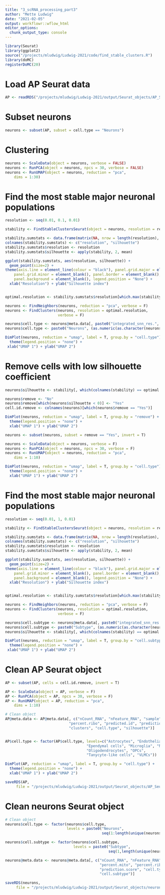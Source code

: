 ```yaml
---
title: "3_scRNA_processing_part3"
author: "Mette Ludwig"
date: "2021-02-05"
output: workflowr::wflow_html
editor_options:
  chunk_output_type: console
---
```


```r
library(Seurat)
library(ggplot2)
source("/projects/mludwig/Ludwig-2021/code/find_stable_clusters.R")
library(doMC)
registerDoMC(20)
```

# Load AP Seurat data
```r
AP <- readRDS("/projects/mludwig/Ludwig-2021/output/Seurat_objects/AP_Seurat_obj_tmp2.rds")
```

# Subset neurons
```r
neurons <- subset(AP, subset = cell.type == "Neurons")
```

# Clustering
```r
neurons <- ScaleData(object = neurons, verbose = FALSE)
neurons <- RunPCA(object = neurons, npcs = 30, verbose = FALSE)
neurons <- RunUMAP(object = neurons, reduction = "pca", 
    dims = 1:30)
```

# Find the most stable major neuronal populations
```r
resolution <- seq(0.01, 0.1, 0.01)

stability <- FindStableClustersSeurat(object = neurons, resolution = resolution, dims = 1:30)

stability.sumstats <- data.frame(matrix(NA, nrow = length(resolution), ncol = 2))
colnames(stability.sumstats) <- c("resolution", "silhouette")
stability.sumstats$resolution <- resolution
stability.sumstats$silhouette <- apply(stability, 2, mean)

ggplot(stability.sumstats, aes(resolution, silhouette)) +
  geom_point(size=2) +
theme(axis.line = element_line(colour = "black"), panel.grid.major = element_blank(),
    panel.grid.minor = element_blank(), panel.border = element_blank(), 
    panel.background = element_blank(), legend.position = "None") +
  xlab("Resolution") + ylab("Silhouette index") 


optimal.resolution <- stability.sumstats$resolution[which.max(stability.sumstats$silhouette)]

neurons <- FindNeighbors(neurons, reduction = "pca", verbose = F)
neurons <- FindClusters(neurons, resolution = optimal.resolution,
                        verbose = F)

neurons$cell.type <- neurons@meta.data[, paste0("integrated_snn_res.", optimal.resolution)]
neurons$cell.type <- paste0("Neurons", (as.numeric(as.character(neurons$cell.type)) + 1))

DimPlot(neurons, reduction = "umap", label = T, group.by = "cell.type") + 
  theme(legend.position = "none") +
 xlab("UMAP 1") + ylab("UMAP 2")
```

# Remove cells with low silhouette coefficient 
```r
neurons$silhouette <- stability[, which(colnames(stability) == optimal.resolution)]

neurons$remove <- "No"
neurons$remove[which(neurons$silhouette < 0)] <- "Yes"
cell.id.remove <- colnames(neurons)[which(neurons$remove == "Yes")]

DimPlot(neurons, reduction = "umap", label = T, group.by = "remove") + 
  theme(legend.position = "none") +
  xlab("UMAP 1") + ylab("UMAP 2")

neurons <- subset(neurons, subset = remove == "Yes", invert = T)

neurons <- ScaleData(object = neurons, verbose = F) 
neurons <- RunPCA(object = neurons, npcs = 30, verbose = F)
neurons <- RunUMAP(object = neurons, reduction = "pca", 
    dims = 1:10)

DimPlot(neurons, reduction = "umap", label = T, group.by = "cell.type") + 
  theme(legend.position = "none") +
  xlab("UMAP 1") + ylab("UMAP 2")
```

# Find the most stable major neuronal populations
```r
resolution <- seq(0.01, 1, 0.01)

stability <- FindStableClustersSeurat(object = neurons, resolution = resolution, dims = 1:30)

stability.sumstats <- data.frame(matrix(NA, nrow = length(resolution), ncol = 2))
colnames(stability.sumstats) <- c("resolution", "silhouette")
stability.sumstats$resolution <- resolution
stability.sumstats$silhouette <- apply(stability, 2, mean)

ggplot(stability.sumstats, aes(resolution, silhouette)) +
  geom_point(size=2) +
theme(axis.line = element_line(colour = "black"), panel.grid.major = element_blank(),
    panel.grid.minor = element_blank(), panel.border = element_blank(), 
    panel.background = element_blank(), legend.position = "None") +
  xlab("Resolution") + ylab("Silhouette index") 


optimal.resolution <- stability.sumstats$resolution[which.max(stability.sumstats$silhouette)]

neurons <- FindNeighbors(neurons, reduction = "pca", verbose = F)
neurons <- FindClusters(neurons, resolution = optimal.resolution,
                        verbose = F)

neurons$cell.subtype <- neurons@meta.data[, paste0("integrated_snn_res.", optimal.resolution)]
neurons$cell.subtype <- paste0("Subtype", (as.numeric(as.character(neurons$cell.subtype)) + 1))
neurons$silhouette <- stability[, which(colnames(stability) == optimal.resolution)]

DimPlot(neurons, reduction = "umap", label = T, group.by = "cell.subtype") + 
  theme(legend.position = "none") +
 xlab("UMAP 1") + ylab("UMAP 2")
```

# Clean AP Seurat object
```r
AP <- subset(AP, cells = cell.id.remove, invert = T)

AP <- ScaleData(object = AP, verbose = F) 
AP <- RunPCA(object = AP, npcs = 30, verbose = F)
AP <- RunUMAP(object = AP, reduction = "pca", 
    dims = 1:10)

# Clean object
AP@meta.data <- AP@meta.data[, c("nCount_RNA", "nFeature_RNA", "sample", "percent.mito",
                             "percent.ribo", "predicted.id", "prediction.score",
                             "clusters", "cell.type", "silhouette")]


AP$cell.type <- factor(AP$cell.type, levels=c("Astrocytes", "Endothelial cells", 
                                     "Ependymal cells", "Microglia", "Neurons",
                                     "Oligodendrocytes", "OPCs", 
                                     "Tanycyte-like cells", "VLMCs"))

DimPlot(AP, reduction = "umap", label = T, group.by = "cell.type") + 
  theme(legend.position = "none") +
  xlab("UMAP 1") + ylab("UMAP 2")
```

```r
saveRDS(AP, 
     file = "/projects/mludwig/Ludwig-2021/output/Seurat_objects/AP_Seurat_obj.rds")
```


# Clean neurons Seurat object
```r
# Clean object
neurons$cell.type <- factor(neurons$cell.type,
                            levels = paste0("Neurons",
                                            seq(1:length(unique(neurons$cell.type)))))

neurons$cell.subtype <- factor(neurons$cell.subtype, 
                               levels = paste0("Subtype",
                                               seq(1,length(unique(neurons$cell.subtype)))))

neurons@meta.data <- neurons@meta.data[, c("nCount_RNA", "nFeature_RNA", "sample", 
                                           "percent.mito", "percent.ribo", "predicted.id",
                                           "prediction.score", "cell.type", "silhouette",
                                           "cell.subtype")]
```

```r
saveRDS(neurons, 
     file = "/projects/mludwig/Ludwig-2021/output/Seurat_objects/neurons_Seurat_obj.rds")
```

